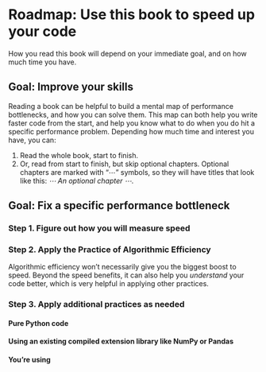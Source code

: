 # Roadmap: Use this book to speed up your code {.unnumbered}

How you read this book will depend on your immediate goal, and on how much time you have.

## Goal: Improve your skills

Reading a book can be helpful to build a mental map of performance bottlenecks, and how you can solve them.
This map can both help you write faster code from the start, and help you know what to do when you do hit a specific performance problem.
Depending how much time and interest you have, you can:

1. Read the whole book, start to finish.
2. Or, read from start to finish, but skip optional chapters.
   Optional chapters are marked with "⋯" symbols, so they will have titles that look like this: *⋯ An optional chapter ⋯*.

## Goal: Fix a specific performance bottleneck

### Step 1. Figure out how you will measure speed

### Step 2. Apply the Practice of Algorithmic Efficiency

Algorithmic efficiency won't necessarily give you the biggest boost to speed.
Beyond the speed benefits, it can also help you _understand_ your code better, which is very helpful in applying other practices.

### Step 3. Apply additional practices as needed

#### Pure Python code

#### Using an existing compiled extension library like NumPy or Pandas

#### You're using 

